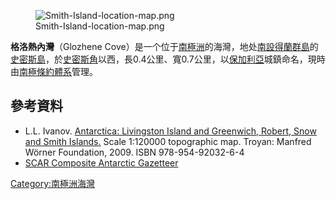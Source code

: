 [[Image:Smith-Island-location-map.png|thumb]]

{{coord|62|52|36|S|62|19|26|W|display=title}}

'''格洛熱內灣'''（Glozhene Cove）是一个位于[[南極洲|南極洲]]的海灣，地处[[南設得蘭群島|南設得蘭群島]]的[[史密斯島|史密斯島]]，於[[史密斯角_(南設得蘭群島)|史密斯角]]以西，長0.4公里、寬0.7公里，以[[保加利亞|保加利亞]]城鎮命名，現時由[[南極條約體系|南極條約體系]]管理。

==參考資料==
* L.L. Ivanov. [http://apcbg.org/image023.jpg Antarctica: Livingston Island and Greenwich, Robert, Snow and Smith Islands.] {{Wayback|url=http://apcbg.org/image023.jpg |date=20080424075823 }} Scale 1:120000 topographic map.  Troyan: Manfred Wörner Foundation, 2009.  ISBN 978-954-92032-6-4
* [http://data.aad.gov.au/aadc/gaz/scar/ SCAR Composite Antarctic Gazetteer] {{WebCite|url=https://www.webcitation.org/5ug2CfC7m?url=http://data.aad.gov.au/aadc/gaz/scar/ |date=20101202140255 |dateformat=iso }}

{{Antarctica-geo-stub}}
[[Category:南極洲海灣|Category:南極洲海灣]]